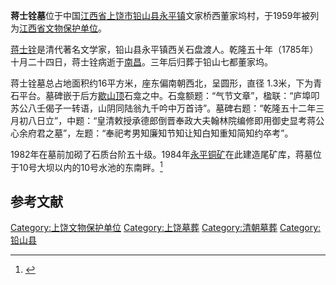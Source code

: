 {{coord|28|11|05|N|117|46|03|E|display=title|scale:10000}}<!---误差在500米内--->
{{文物保护单位
| 级别 = 省级
| 省区市 = 江西省
| 名称 = 蒋士铨墓
| 图片 = 
| 所在 = [[江西省|江西省]][[铅山县|铅山县]]
| 分类 = 古墓葬
| 时代 = [[清朝|清]]
| 编号 = 
| 登录 = 1959年
}}
'''蒋士铨墓'''位于中国[[江西省|江西省]][[上饶市|上饶市]][[铅山县|铅山县]][[永平镇|永平镇]]文家桥西董家坞村，于1959年被列为[[江西省文物保护单位|江西省文物保护单位]]。

[[蒋士铨|蒋士铨]]是清代著名文学家，铅山县永平镇西关石盘渡人。乾隆五十年（1785年）十月二十四日，蒋士铨病逝于[[南昌|南昌]]。三年后归葬于铅山七都董家坞。

蒋士铨墓总占地面积约16平方米，座东偏南朝西北，呈圆形，直径 1.3米，下为青石平台。墓碑嵌于后方[[歇山顶|歇山顶]]石龛之中。石龛额题：“气节文章”，楹联：“庐埠叩苏公八壬偈子一转语，山阴同陆翁九千吟中万首诗”。墓碑右题：“乾隆五十二年三月初八日立”，中题：“皇清敕授承德郎倒晋奉政大夫翰林院编修即用御史显考蒋公心余府君之墓”，左题：“奉祀考男知廉知节知让知白知重知简知约卒考”。

1982年在墓前加砌了石质台阶五十级。1984年[[永平铜矿|永平铜矿]]在此建造尾矿库，蒋墓位于10号大坝以内的10号水池的东南畔。<ref>{{cite web|title=蒋士铨墓|publisher=上饶之窗|url=http://www.srzc.com/news/gj/097319160.html|deadurl=yes|archiveurl=https://web.archive.org/web/20131022072518/http://www.srzc.com/news/gj/097319160.html|archivedate=2013-10-22}}</ref>

==参考文献==
{{reflist}}

{{上饶市境内的江西省文物保护单位}}

{{DEFAULTSORT:Jiang}}
[[Category:上饶文物保护单位|Category:上饶文物保护单位]]
[[Category:上饶墓葬|Category:上饶墓葬]]
[[Category:清朝墓葬|Category:清朝墓葬]]
[[Category:铅山县|Category:铅山县]]